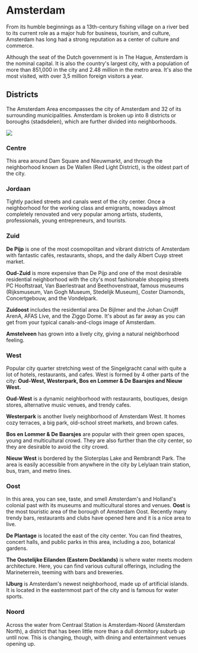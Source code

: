 
# Amsterdam
From its humble beginnings as a 13th-century fishing village on a river bed to its current role as a major hub for business, tourism, and culture, Amsterdam has long had a strong reputation as a center of culture and commerce.

Although the seat of the Dutch government is in The Hague, Amsterdam is the nominal capital. It is also the country's largest city, with a population of more than 851,000 in the city and 2.48 million in the metro area. It's also the most visited, with over 3,5 million foreign visitors a year.

<Youtube id="TF2qK6TX3YY" />

## Districts
The Amsterdam Area encompasses the city of Amsterdam and 32 of its surrounding
municipalities. Amsterdam is broken up into 8 districts or boroughs (stadsdelen), which are further divided into neighborhoods.

<Image src="amsterdam-districts.jpeg" />

### Centre
This area around Dam Square and Nieuwmarkt, and through the neighborhood known as De Wallen (Red Light District), is the oldest part of the city.

### Jordaan
Tightly packed streets and canals west of the city center. Once a neighborhood for the working class and emigrants, nowadays almost completely renovated and very popular among artists, students, professionals, young entrepreneurs, and tourists.

### Zuid 
**De Pijp** is one of the most cosmopolitan and vibrant districts of Amsterdam with fantastic cafés, restaurants, shops, and the daily Albert Cuyp street market.

<Youtube id="9kjrKS-ZIHY&list=PLnSrpIHbbfYZ07_f6dqmDHuuggnME9YVB&index=6" /> 

**Oud-Zuid** is more expensive than De Pijp and one of the most desirable residential neighborhood with the city's most fashionable shopping streets PC Hooftstraat, Van Baerlestraat and Beethovenstraat, famous museums (Rijksmuseum, Van Gogh Museum, Stedelijk Museum), Coster Diamonds, Concertgebouw, and the Vondelpark.

<Youtube id="HloBo9J0lDw" /> 

**Zuidoost** includes the residential area De Bijlmer and the Johan Cruijff ArenA, AFAS Live, and the Ziggo Dome. It's about as far away as you can get from your typical canals-and-clogs image of Amsterdam. 
<Youtube id="jPLcfG-vBlU&list=PLnSrpIHbbfYZ07_f6dqmDHuuggnME9YVB&index=1" />

**Amstelveen** has grown into a lively city, giving a natural neighborhood feeling. 

### West
Popular city quarter stretching west of the Singelgracht canal with quite a lot of hotels, restaurants, and cafes. West is formed by 4 other parts of the city: **Oud-West, Westerpark, Bos en Lommer & De Baarsjes and Nieuw West.** 

**Oud-West** is a dynamic neighborhood with restaurants, boutiques, design stores, alternative music venues, and trendy cafes. 

<Youtube id="Y6O8G65lLv4" />

**Westerpark** is another lively neighborhood of Amsterdam West. It homes cozy terraces, a big park, old-school street markets, and brown cafes. 

<Youtube id="yaLo2PzDKzc" /> 

**Bos en Lommer & De Baarsjes** are popular with their green open spaces, young and multicultural crowd. They are also further than the city center, so they are desirable to avoid the city crowd. 

<Youtube id="f_3a4VRR2BA" /> 

**Nieuw West** is bordered by the Sloterplas Lake and Rembrandt Park. The area is easily accessible from anywhere in the city by Lelylaan train station, bus, tram, and metro lines.

### Oost 
In this area, you can see, taste, and smell Amsterdam's and Holland's colonial past with its museums and multicultural stores and venues.
**Oost** is the most touristic area of the borough of Amsterdam Oost. Recently many trendy bars, restaurants and clubs have opened here and it is a nice area to live. 

<Youtube id="fNvifRd6W_U" />

**De Plantage** is located the east of the city center. You can find theatres, concert halls, and public parks in this area, including a zoo, botanical gardens. 

<Youtube id="f1YXlsxyO5Y&list=PLnSrpIHbbfYZ07_f6dqmDHuuggnME9YVB&index=7" /> 

**The Oostelijke Eilanden (Eastern Docklands)** is where water meets modern architecture. Here, you can find various cultural offerings, including the Marineterrein, teeming with bars and breweries. 

<Youtube id="aCBcCd2ECvw&list=PLnSrpIHbbfYZ07_f6dqmDHuuggnME9YVB&index=10" />

**IJburg** is Amsterdam's newest neighborhood, made up of artificial islands. It is located in the easternmost part of the city and is famous for water sports. 
### Noord
Across the water from Centraal Station is Amsterdam-Noord (Amsterdam North), a district that has been little more than a dull dormitory suburb up until now. This is changing, though, with dining and entertainment venues opening up.

<Youtube id="PAM0AcMtKRk" />
